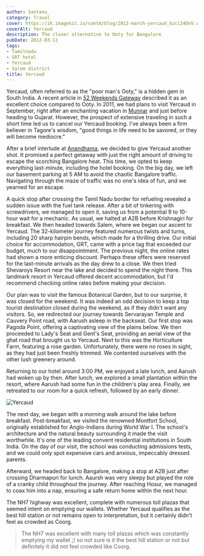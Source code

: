 ```yaml
---
author: Santanu
category: Travel
cover: https://ik.imagekit.io/santm/blog/2012-march-yercaud_bzci24OnV.webp
coverAlt: Yercaud
description: The closer alternative to Ooty for Bangalore
pubDate: 2012-03-11
tags:
- Tamilnadu
- GRT hotel
- Yercaud
- Salem district
title: Yercaud
---
```




Yercaud, often referred to as the "poor man's Ooty," is a hidden gem in South India. A recent article in [52 Weekends Gateway](http://traveller.outlookindia.com/ "Guidebook 52 Weekend Breaks from Bangalore") described it as an excellent choice compared to Ooty. In 2011, we had plans to visit Yercaud in September, right after an enchanting vacation in [Munnar](http://blog.santm.com/2011/08/30/munnar-in-monsoon/ "munnar-in-monsoon") and just before heading to Gujarat. However, the prospect of extensive traveling in such a short time led us to cancel our Yercaud booking. I've always been a firm believer in Tagore's wisdom, "good things in life need to be savored, or they will become mediocre."

After a brief interlude at [Anandhama](blog/2012-03-04-anandhadam/ "anandhadam"), we decided to give Yercaud another shot. It promised a perfect getaway with just the right amount of driving to escape the scorching Bangalore heat. This time, we opted to keep everything last-minute, including the hotel booking. On the big day, we left our basement parking at 5 AM to avoid the chaotic Bangalore traffic. Navigating through the maze of traffic was no one's idea of fun, and we yearned for an escape.

A quick stop after crossing the Tamil Nadu border for refueling revealed a sudden issue with the fuel tank release. After a bit of tinkering with screwdrivers, we managed to open it, saving us from a potential 9 to 10-hour wait for a mechanic. As usual, we halted at A2B before Krishnagiri for breakfast. We then headed towards Salem, where we began our ascent to Yercaud. The 32-kilometer journey featured numerous twists and turns, including 20 sharp hairpin bends, which made for a thrilling drive. Our initial choice for accommodation, GRT, came with a price tag that exceeded our budget, much to our disappointment. The previous night, the online rates had shown a more enticing discount. Perhaps these offers were reserved for the last-minute arrivals as the day drew to a close. We then tried Shevaroys Resort near the lake and decided to spend the night there. This landmark resort in Yercaud offered decent accommodation, but I'd recommend checking online rates before making your decision.

Our plan was to visit the famous Botanical Garden, but to our surprise, it was closed for the weekend. It was indeed an odd decision to keep a top tourist destination closed during the weekend, as if they didn't want any visitors. So, we redirected our journey towards Servarayan Temple and Cauvery Point road, with Aarush asleep in the backseat. Our first stop was Pagoda Point, offering a captivating view of the plains below. We then proceeded to Lady's Seat and Gent's Seat, providing an aerial view of the ghat road that brought us to Yercaud. Next to this was the Horticulture Farm, featuring a rose garden. Unfortunately, there were no roses in sight, as they had just been freshly trimmed. We contented ourselves with the other lush greenery around.

Returning to our hotel around 3:00 PM, we enjoyed a late lunch, and Aarush had woken up by then. After lunch, we explored a small plantation within the resort, where Aarush had some fun in the children's play area. Finally, we retreated to our room for a quick refresh, followed by an early dinner.

<Image src={pic1} alt="Yercaud"/>

The next day, we began with a morning walk around the lake before breakfast. Post-breakfast, we visited the renowned Montfort School, originally established for Anglo-Indians during World War I. The school's architecture and the natural beauty surrounding it made the visit worthwhile. It's one of the leading convent residential institutions in South India. On the day of our visit, the school was conducting admissions tests, and we could only spot expensive cars and anxious, impeccably dressed parents.

Afterward, we headed back to Bangalore, making a stop at A2B just after crossing Dharmapuri for lunch. Aaursh was very sleepy but played the role of a cranky child throughout the journey. After reaching Hosur, we managed to coax him into a nap, ensuring a safe return home within the next hour.

The NH7 highway was excellent, complete with numerous toll plazas that seemed intent on emptying our wallets. Whether Yercaud qualifies as the best hill station or not remains open to interpretation, but it certainly didn't feel as crowded as Coorg.

> The NH7 was excellent with many toll plazas which was constantly emptying my wallet ;) so not sure is it the best hill station or not but definitely it did not feel crowded like Coorg.
